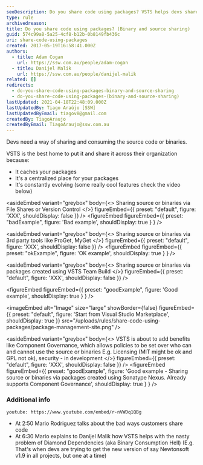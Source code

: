 ```yaml
---
seoDescription: Do you share code using packages? VSTS helps devs share source or binaries across their organization by caching and centralizing packages.
type: rule
archivedreason:
title: Do you share code using packages? (Binary and source sharing)
guid: 574c99a8-5a25-4cf8-b12b-0b8149fb436c
uri: share-code-using-packages
created: 2017-05-19T16:58:41.000Z
authors:
  - title: Adam Cogan
    url: https://ssw.com.au/people/adam-cogan
  - title: Danijel Malik
    url: https://ssw.com.au/people/danijel-malik
related: []
redirects:
  - do-you-share-code-using-packages-binary-and-source-sharing
  - do-you-share-code-using-packages-(binary-and-source-sharing)
lastUpdated: 2021-04-18T22:48:09.000Z
lastUpdatedBy: Tiago Araújo [SSW]
lastUpdatedByEmail: tiagov8@gmail.com
createdBy: TiagoAraujo
createdByEmail: TiagoAraujo@ssw.com.au
---
```


Devs need a way of sharing and consuming the source code or binaries.

VSTS is the best home to put it and share it across their organization because:
- It caches your packages
- It's a centralized place for your packages
- It's constantly evolving (some really cool features check the video below)

<asideEmbed
  variant="greybox"
  body={<>
    Sharing source or binaries via File Shares or Version Control
  </>}
  figureEmbed={{
    preset: "default",
    figure: 'XXX',
    shouldDisplay: false
  }}
/>
<figureEmbed figureEmbed={{
  preset: "badExample",
  figure: 'Bad example',
  shouldDisplay: true
} } />


<asideEmbed
  variant="greybox"
  body={<>
    Sharing source or binaries via 3rd party tools like ProGet, MyGet
  </>}
  figureEmbed={{
    preset: "default",
    figure: 'XXX',
    shouldDisplay: false
  }}
/>
<figureEmbed figureEmbed={{
  preset: "okExample",
  figure: 'OK example',
  shouldDisplay: true
} } />


<asideEmbed
  variant="greybox"
  body={<>
    Sharing source or binaries via packages created using VSTS Team Build
  </>}
  figureEmbed={{
    preset: "default",
    figure: 'XXX',
    shouldDisplay: false
  }}
/>

<figureEmbed figureEmbed={{
  preset: "goodExample",
  figure: 'Good example',
  shouldDisplay: true
} } />



<imageEmbed
  alt="Image"
  size="large"
  showBorder={false}
  figureEmbed={{
    preset: "default",
    figure: 'Start from Visual Studio Marketplace',
    shouldDisplay: true
  }}
  src="/uploads/rules/share-code-using-packages/package-management-site.png"
/>

<asideEmbed
  variant="greybox"
  body={<>
    VSTS is about to add benefits like Component Governance, which allows policies to be set over who can and cannot use the source or binaries E.g. Licensing (MIT might be ok and GPL not ok), security - in development
  </>}
  figureEmbed={{
    preset: "default",
    figure: 'XXX',
    shouldDisplay: false
  }}
/>
<figureEmbed figureEmbed={{
  preset: "goodExample",
  figure: 'Good example - Sharing source or binaries via packages created using Sonatype Nexus. Already supports Component Governance',
  shouldDisplay: true
} } />


### Additional info

`youtube: https://www.youtube.com/embed/r-nVWDq1QBg`

- At 2:50 Mario Rodriguez talks about the bad ways customers share code
- At 6:30 Mario explains to Danijel Malik how VSTS helps with the nasty problem of Diamond Dependencies (aka Binary Consumption Hell) (E.g. That's when devs are trying to get the new version of say Newtonsoft v1.9 in all projects, but one at a time)
